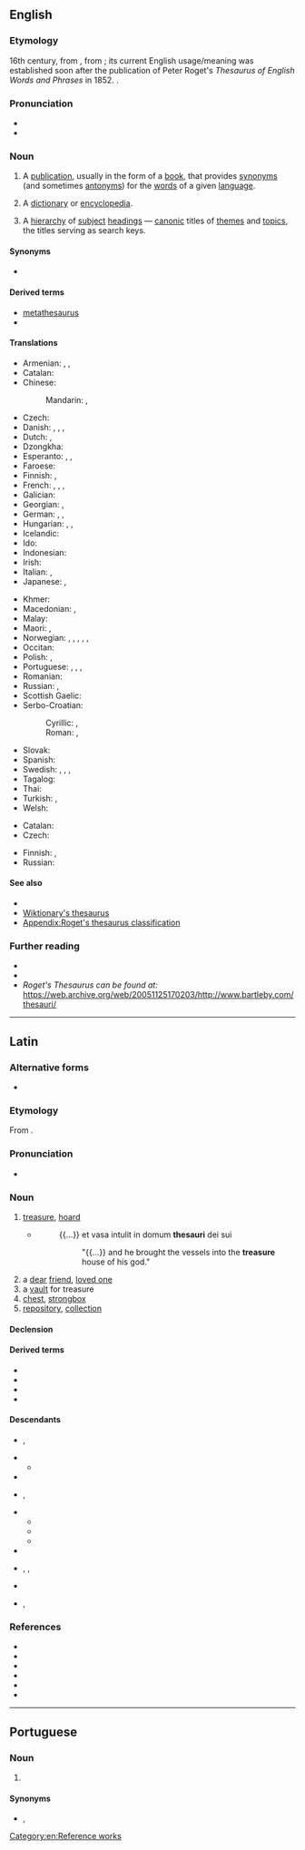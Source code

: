 {{also|Thesaurus|thésaurus}}
{{selfref|For the Wiktionary thesaurus, see [[Wiktionary:Thesaurus]]}}
==English==
{{wikipedia}}

===Etymology===
16th century, from {{bor|en|la|thēsaurus}}, from {{der|en|grc|θησαυρός||storehouse, treasure}}; its current English usage/meaning was established soon after the publication of Peter Roget's ''Thesaurus of English Words and Phrases'' in 1852. {{doublet|en|treasure}}.

===Pronunciation===
* {{IPA|en|/θɪˈsɔːɹəs/}}
* {{rhymes|en|ɔːɹəs}}

===Noun===
{{en-noun|thesauri|thesauruses}}

# A [[publication]], usually in the form of a [[book]], that provides [[synonym]]s (and sometimes [[antonym]]s) for the [[word]]s of a given [[language]].
#: {{ux|en|"Roget" is the leading brand name for a print English '''thesaurus''' that lists words under general concepts rather than just close synonyms.}}
# {{lb|en|archaic}} A [[dictionary]] or [[encyclopedia]].
# {{lb|en|information science}} A [[hierarchy]] of [[subject]] [[heading]]s — [[canonic]] titles of [[theme]]s and [[topic]]s, the titles serving as search keys.

====Synonyms====
* {{l|en|synonymicon}}

====Derived terms====
* [[metathesaurus]]
* {{l|en|thesaural}}

====Translations====
{{trans-top|book of synonyms}}
* Armenian: {{t|hy|[[հոմանիշների]] [[բառարան]]}}, {{t+|hy|թեզաուրուս}} {{qualifier|rare}}, {{t|hy|հոմանիշարան}} {{qualifier|rare}}
* Catalan: {{t|ca|diccionari de sinònims}}
* Chinese:
*: Mandarin: {{t|cmn|分類詞詞典|sc=Hani}}, {{t|cmn|分类词词典|tr=fēnlèicí cídiǎn|sc=Hani}}
* Czech: {{t|cs|tezaurus|m}}
* Danish: {{t|da|begrebsordbog|c}}, {{t|da|saggruppeordbog|c}}, {{t|da|tesaurus}}, {{t|da|synonymordbog|c}}
* Dutch: {{t+|nl|thesaurus|m}}, {{t|nl|synoniemenboek|n}}
* Dzongkha: {{t|dz|མངོན་བརྗོད}}
* Esperanto: {{t|eo|sinonimaro}}, {{t+|eo|tezaŭro}},
* Faroese: {{t|fo|samheitabók|f}}
* Finnish: {{t+|fi|synonyymisanakirja}}, {{t|fi|käsitesanakirja}}
* French: {{t+|fr|dictionnaire des synonymes}}, {{t+|fr|thésaurus|m}}, {{t|fr|dictionnaire de notions}}, {{t|fr|dictionnaire par ordre de matières}}
* Galician: {{t|gl|dicionario de sinónimos|m}}
* Georgian: {{t|ka|თეზაურუსი}}, {{t|ka|სინონიმების ლექსიკონი}}
* German: {{t+|de|Thesaurus|m}}, {{t|de|Begriffswörterbuch|n}}, {{t|de|Sachgruppenwörterbuch|n}}
* Hungarian: {{t+|hu|szinonimaszótár}}, {{t|hu|tézaurusz}}, {{t|hu|[[tematikus]] [[szókincstár]]}}
* Icelandic: {{t|is|hugtakaorðabók}}
* Ido: {{t|io|tezauro}}
* Indonesian: {{t+|id|tesaurus}}
* Irish: {{t|ga|stórchiste|m}}
* Italian: {{t|it|dizionario dei sinonimi}}, {{t+|it|tesoro|m}}
* Japanese: {{t+|ja|シソーラス|tr=shisōrasu|sc=Jpan}}, {{t|ja|類語辞典|tr=ruigo jiten|sc=Jpan}}
{{trans-mid}}
* Khmer: {{t|km|កម្រងវេវចនៈសព្ទ|tr=kamrɔɔng veivea’ca’na’ sap|sc=Khmr}}
* Macedonian: {{t|mk|теза́урус|m}}, {{t|mk|синони́мен речник|m}}
* Malay: {{t+|ms|tesaurus}}
* Maori: {{t|mi|puna kupu taurite}}, {{t|mi|punakupu}}
* Norwegian: {{t|no|begrepsordbok}}, {{t|no|begrepsklasseordbok}}, {{t|no|omgrepsordbok}}, {{t|no|omgrepsklasseordbok}}, {{t|no|tesaurus}}, {{t|no|synonymordbok|m|f}}
* Occitan: {{t-needed|oc}}
* Polish: {{t+|pl|tezaurus|m-in}}, {{t+|pl|słownik wyrazów bliskoznacznych|m}}
* Portuguese: {{t|pt|dicionário de sinónimos|m}} {{qualifier|Portugal}}, {{t|pt|dicionário de sinônimos|m}} {{qualifier|Brazil}}, {{t+|pt|tesauro|m}}, {{t+|pt|thesaurus|m}}
* Romanian: {{t|ro|dicționar de sinonime|n}}
* Russian: {{t+|ru|теза́урус}}, {{t|ru|слова́рь сино́нимов}}
* Scottish Gaelic: {{t|gd|co-fhaclair|m}}
* Serbo-Croatian:
*: Cyrillic: {{t|sh|речник синонима|m|sc=Cyrl}}, {{t|sh|тезаурус|m|sc=Cyrl}}
*: Roman: {{t|sh|rečnik sinonima|m}}, {{t+|sh|tezaurus|m}}
* Slovak: {{t|sk|tezaurus|m}}
* Spanish: {{t|es|diccionario de sinónimos|m}}
* Swedish: {{t|sv|begreppsordbok|c}}, {{t|sv|begreppsklassordbok}}, {{t+|sv|tesaurus|c}}, {{t+|sv|synonymordbok|c}}
* Tagalog: {{t|tl|talasimpanan}}
* Thai: {{t+|th|อรรถาภิธาน}}
* Turkish: {{t+|tr|eşanlamlılar sözlüğü}}, {{t|tr|tesarus}}
* Welsh: {{t+|cy|thesawrws}}
{{trans-bottom}}

{{trans-top|information science: hierarchy of titles}}
* Catalan: {{t+|ca|tesaurus|m}}
* Czech: {{t|cs|tezaurus|m}}
{{trans-mid}}
* Finnish: {{t|fi|käsitesanakirja}}, {{t+|fi|tesaurus}}
* Russian: {{t|ru|предме́тный указа́тель}}
{{trans-bottom}}

====See also====
* {{l|en|ontology}}
* [[Wiktionary:Thesaurus|Wiktionary's thesaurus]]
* [[Appendix:Roget's thesaurus classification]]

===Further reading===
* {{R:Webster 1913}}
* {{R:Century 1911}}
* ''Roget's Thesaurus can be found at:'' https://web.archive.org/web/20051125170203/http://www.bartleby.com/thesauri/

[[Category:en:Reference works]]

----

==Latin==

===Alternative forms===
* {{l|la|thēnsaurus}}

===Etymology===
From {{der|la|grc|θησαυρός||storehouse, treasure}}.

===Pronunciation===
* {{la-IPA|eccl=yes|thēsaurus}}

===Noun===
{{la-noun|thēsaurus<2>}}

# [[treasure]], [[hoard]]
#* {{RQ:Vulgate|Daniel|1|2}}
#*: {{...}} et vasa intulit in domum '''thesauri''' dei sui
#*:: "{{...}} and he brought the vessels into the '''treasure''' house of his god."
# a [[dear]] [[friend]], [[loved one]]
# a [[vault]] for treasure
# [[chest]], [[strongbox]]
# [[repository]], [[collection]]

====Declension====
{{la-ndecl|thēsaurus<2>}}

====Derived terms====
* {{l|la|thēsaurārius}}
* {{l|la|thēsaurensis}}
* {{l|la|thēsaurizātor}}
* {{l|la|thēsaurizō}}

====Descendants====
{{top2}}
* {{desc|ca|tresor}}, {{desc|ca|tesaurus|bor=1|nolb=1}}
* {{desc|en|thesaurus|bor=1}}
** {{desc|cy|thesawrws|bor=1}}
* {{desc|fr|thésaurus|bor=1}}
* {{desc|it|tesauro}}, {{l|it|tesoro}}
{{mid2}}
* {{desc|fro|tresor}}
** {{desc|fr|trésor}}
** {{desc|en|treasure|bor=1}}
** {{desc|cy|trysor|bor=1}}
* {{desc|pms|tesòr}}
* {{desc|pt|tesauro}}, {{l|pt|tesouro}}, {{l|pt|tesoiro}}
* {{desc|ro|tezaur}}
* {{desc|es|tesoro}}, {{desc|es|tesauro|bor=1|nolb=1}} 
{{bottom}}

===References===
* {{R:L&S}}
* {{R:Elementary Lewis}}
* {{R:du Cange}}
* {{R:Gaffiot}}
* {{R:Peck}}
* {{R:Smith's Antiquities}}

----

==Portuguese==

===Noun===
{{pt-noun|m|thesauri|pl2=thesaurus}}

# {{l|en|thesaurus}} {{gloss|dictionary of synonyms}}

====Synonyms====
* {{l|pt|dicionário de sinônimos}}, {{l|pt|tesauro}}